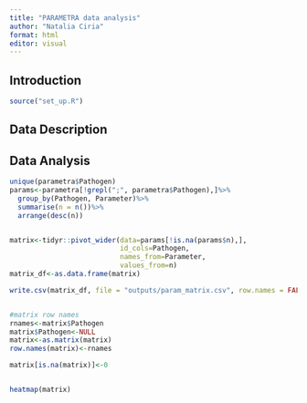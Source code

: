 ```yaml
---
title: "PARAMETRA data analysis"
author: "Natalia Ciria"
format: html
editor: visual
---
```


## Introduction

```r
source("set_up.R")
```

## Data Description

## Data Analysis

```r
unique(parametra$Pathogen)
params<-parametra[!grepl(";", parametra$Pathogen),]%>%
  group_by(Pathogen, Parameter)%>%
  summarise(n = n())%>%
  arrange(desc(n))


matrix<-tidyr::pivot_wider(data=params[!is.na(params$n),],
                           id_cols=Pathogen,
                           names_from=Parameter,
                           values_from=n)
matrix_df<-as.data.frame(matrix)

write.csv(matrix_df, file = "outputs/param_matrix.csv", row.names = FALSE)


#matrix row names
rnames<-matrix$Pathogen
matrix$Pathogen<-NULL
matrix<-as.matrix(matrix)
row.names(matrix)<-rnames

matrix[is.na(matrix)]<-0


heatmap(matrix)
```
